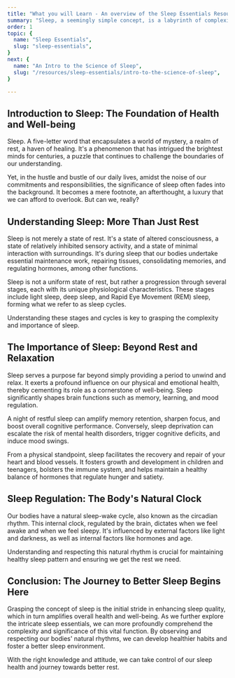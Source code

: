 ```yaml
---
title: "What you will Learn - An overview of the Sleep Essentials Resource"
summary: "Sleep, a seemingly simple concept, is a labyrinth of complexity. It´s a symphony of physiological and neurological processes, a ballet of stages and cycles, a master conductor orchestrating a concert of health and well-being. This resource, named Sleep Essentials, is your ticket to this concert, your guide through this labyrinth, and your front-row seat to this symphony."
order: 1
topic: {
  name: "Sleep Essentials",
  slug: "sleep-essentials",
}
next: {
  name: "An Intro to the Science of Sleep",
  slug: "/resources/sleep-essentials/intro-to-the-science-of-sleep",
}

---
```

## Introduction to Sleep: The Foundation of Health and Well-being

<Banner >Sleep. A five-letter word that encapsulates a world of mystery, a realm of rest, a haven of healing. It's a phenomenon that has intrigued the brightest minds for centuries, a puzzle that continues to challenge the boundaries of our understanding.</Banner>

Yet, in the hustle and bustle of our daily lives, amidst the noise of our commitments and responsibilities, the significance of sleep often fades into the background. It becomes a mere footnote, an afterthought, a luxury that we can afford to overlook. But can we, really?

## Understanding Sleep: More Than Just Rest

Sleep is not merely a state of rest. It's a state of altered consciousness, a state of relatively inhibited sensory activity, and a state of minimal interaction with surroundings. It's during sleep that our bodies undertake essential maintenance work, repairing tissues, consolidating memories, and regulating <SleepLib word="hormones">hormones</SleepLib>, among other functions.

Sleep is not a uniform state of rest, but rather a progression through several stages, each with its unique physiological characteristics. These stages include  <InternalLink word="lightSleep">light sleep</InternalLink>, <InternalLink word="deepSleep"> deep sleep</InternalLink>, and Rapid Eye Movement <InternalLink  word="remSleep">(REM) sleep</InternalLink>, forming what we refer to as <SleepLib word="sleepCycle">sleep cycles</SleepLib>.

Understanding these stages and cycles is key to grasping the complexity and importance of sleep.

## The Importance of Sleep: Beyond Rest and Relaxation

Sleep serves a purpose far beyond simply providing a period to unwind and relax. It exerts a profound influence on our physical and emotional health, thereby cementing its role as a cornerstone of well-being. Sleep significantly shapes brain functions such as memory, learning, and mood regulation.

A night of restful sleep can amplify memory retention, sharpen focus, and boost overall cognitive performance. Conversely, <InternalLink word="symptomsOfSleepDeprivation"> sleep deprivation</InternalLink> can escalate the risk of mental health disorders, trigger cognitive deficits, and induce mood swings.

From a physical standpoint, sleep facilitates the recovery and repair of your heart and blood vessels. It fosters growth and development in children and teenagers, bolsters the immune system, and helps maintain a healthy balance of hormones that regulate hunger and satiety.

## Sleep Regulation: The Body's Natural Clock

Our bodies have a natural <SleepLib word="sleepWakeCycle">sleep-wake cycle</SleepLib>, also known as the <InternalLink word="circadianRhythm"><SleepLib word="circadianRhythm">circadian rhythm</SleepLib>.</InternalLink> This internal clock, regulated by the brain, dictates when we feel awake and when we feel sleepy. It's influenced by external factors like light and darkness, as well as internal factors like hormones and age.

Understanding and respecting this natural rhythm is crucial for maintaining healthy <SleepLib word="sleepPattern">sleep pattern</SleepLib> and ensuring we get the rest we need.

## Conclusion: The Journey to Better Sleep Begins Here

Grasping the concept of sleep is the initial stride in enhancing <SleepLib word="sleepQuality">sleep quality</SleepLib>, which in turn amplifies overall health and well-being. As we further explore the intricate sleep essentials, we can more profoundly comprehend the complexity and significance of this vital function. By observing and respecting our bodies' natural rhythms, we can develop healthier habits and foster a better <SleepLib word="sleepEnvironment">sleep environment</SleepLib>.

With the right knowledge and attitude, we can take control of our sleep health and journey towards better rest.
